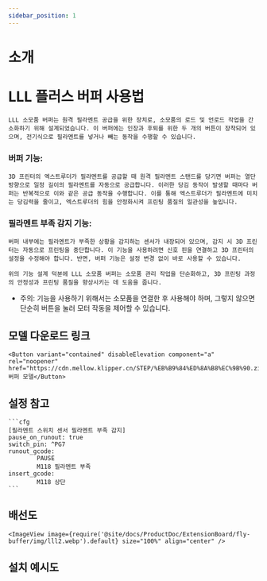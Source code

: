 ```yaml
---
sidebar_position: 1
---
```


# 소개

# LLL 플러스 버퍼 사용법

    LLL 소모품 버퍼는 원격 필라멘트 공급을 위한 장치로, 소모품의 로드 및 언로드 작업을 간소화하기 위해 설계되었습니다. 이 버퍼에는 인장과 후퇴를 위한 두 개의 버튼이 장착되어 있으며, 전기식으로 필라멘트를 넣거나 빼는 동작을 수행할 수 있습니다.

### 버퍼 기능:

    3D 프린터의 엑스트루더가 필라멘트를 공급할 때 원격 필라멘트 스탠드를 당기면 버퍼는 열단 방향으로 일정 길이의 필라멘트를 자동으로 공급합니다. 이러한 당김 동작이 발생할 때마다 버퍼는 반복적으로 이와 같은 공급 동작을 수행합니다. 이를 통해 엑스트루더가 필라멘트에 미치는 당김력을 줄이고, 엑스트루더의 힘을 안정화시켜 프린팅 품질의 일관성을 높입니다.

### 필라멘트 부족 감지 기능:

    버퍼 내부에는 필라멘트가 부족한 상황을 감지하는 센서가 내장되어 있으며, 감지 시 3D 프린터는 자동으로 프린팅을 중단합니다. 이 기능을 사용하려면 신호 핀을 연결하고 3D 프린터의 설정을 수정해야 합니다. 반면, 버퍼 기능은 설정 변경 없이 바로 사용할 수 있습니다.

    위의 기능 설계 덕분에 LLL 소모품 버퍼는 소모품 관리 작업을 단순화하고, 3D 프린팅 과정의 안정성과 프린팅 품질을 향상시키는 데 도움을 줍니다.

* 주의: 기능을 사용하기 위해서는 소모품을 연결한 후 사용해야 하며, 그렇지 않으면 단순히 버튼을 눌러 모터 작동을 제어할 수 있습니다.

## 모델 다운로드 링크

    <Button variant="contained" disableElevation component="a" rel="noopener" href="https://cdn.mellow.klipper.cn/STEP/%EB%B9%84%ED%8A%B8%EC%9B%90.zip">버퍼 모델</Button>


## 설정 참고

    ```cfg
    [필라멘트 스위치 센서 필라멘트 부족 감지]
    pause_on_runout: true
    switch_pin: ^PG7
    runout_gcode:
            PAUSE
            M118 필라멘트 부족
    insert_gcode:
            M118 상단
    ```

## 배선도

    <ImageView image={require('@site/docs/ProductDoc/ExtensionBoard/fly-buffer/img/lll2.webp').default} size="100%" align="center" />

## 설치 예시도

<PdfView file="http://cdn.mellow.klipper.cn/SCH-PDF/buffer-puls.pdf"/>
